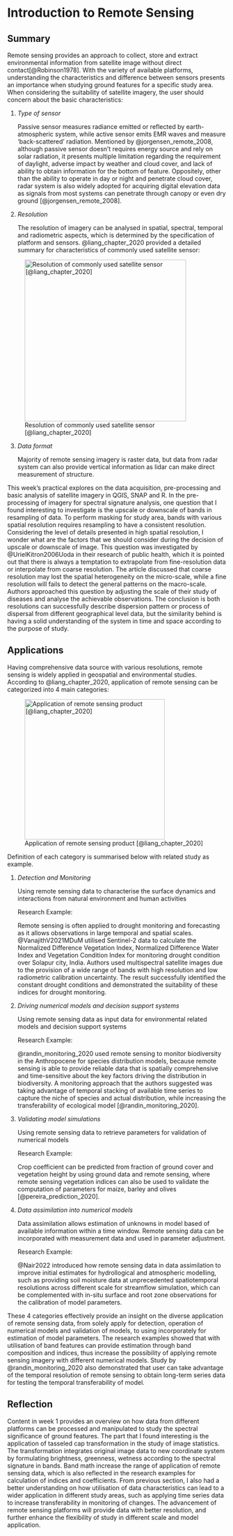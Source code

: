 # Introduction to Remote Sensing

## Summary

Remote sensing provides an approach to collect, store and extract environmental information from satellite image without direct contact[@Robinson1978]. With the variety of available platforms, understanding the characteristics and difference between sensors presents an importance when studying ground features for a specific study area. When considering the suitability of satellite imagery, the user should concern about the basic characteristics:

1.  *Type of sensor*

    Passive sensor measures radiance emitted or reflected by earth-atmospheric system, while active sensor emits EMR waves and measure 'back-scattered' radiation. Mentioned by @jorgensen_remote_2008, although passive sensor doesn't requires energy source and rely on solar radiation, it presents multiple limitation regarding the requirement of daylight, adverse impact by weather and cloud cover, and lack of ability to obtain information for the bottom of feature. Oppositely, other than the ability to operate in day or night and penetrate cloud cover, radar system is also widely adopted for acquiring digital elevation data as signals from most systems can penetrate through canopy or even dry ground [@jorgensen_remote_2008].

2.  *Resolution*

    The resolution of imagery can be analysed in spatial, spectral, temporal and radiometric aspects, which is determined by the specification of platform and sensors. @liang_chapter_2020 provided a detailed summary for characteristics of commonly used satellite sensor:

![Resolution of commonly used satellite sensor [@liang_chapter_2020]](img/Capture.JPG){fig-align="center" width="371"}

3.  *Data format*

    Majority of remote sensing imagery is raster data, but data from radar system can also provide vertical information as lidar can make direct measurement of structure.

This week's practical explores on the data acquisition, pre-processing and basic analysis of satellite imagery in QGIS, SNAP and R. In the pre-processing of imagery for spectral signature analysis, one question that I found interesting to investigate is the upscale or downscale of bands in resampling of data. To perform masking for study area, bands with various spatial resolution requires resampling to have a consistent resolution. Considering the level of details presented in high spatial resolution, I wonder what are the factors that we should consider during the decision of upscale or downscale of image. This question was investigated by @UrielKitron2006Uoda in their research of public health, which it is pointed out that there is always a temptation to extrapolate from fine-resolution data or interpolate from coarse resolution. The article discussed that coarse resolution may lost the spatial heterogeneity on the micro-scale, while a fine resolution will fails to detect the general patterns on the macro-scale. Authors approached this question by adjusting the scale of their study of diseases and analyse the achievable observations. The conclusion is both resolutions can successfully describe dispersion pattern or process of dispersal from different geographical level data, but the similarity behind is having a solid understanding of the system in time and space according to the purpose of study.

## Applications

Having comprehensive data source with various resolutions, remote sensing is widely applied in geospatial and environmental studies. According to @liang_chapter_2020, application of remote sensing can be categorized into 4 main categories:

![Application of remote sensing product [@liang_chapter_2020]](img/Capture_1.JPG){fig-align="center" width="322"}

Definition of each category is summarised below with related study as example.

1.  *Detection and Monitoring*

    Using remote sensing data to characterise the surface dynamics and interactions from natural environment and human activities

    Research Example:

    Remote sensing is often applied to drought monitoring and forecasting as it allows observations in large temporal and spatial scales. @VanajithV2021MDuM utilised Sentinel-2 data to calculate the Normalized Difference Vegetation Index, Normalized Difference Water Index and Vegetation Condition Index for monitoring drought condition over Solapur city, India. Authors used multispectral satellite images due to the provision of a wide range of bands with high resolution and low radiometric calibration uncertainty. The result successfully identified the constant drought conditions and demonstrated the suitability of these indices for drought monitoring.

2.  *Driving numerical models and decision support systems*

    Using remote sensing data as input data for environmental related models and decision support systems

    Research Example:

    @randin_monitoring_2020 used remote sensing to monitor biodiversity in the Anthropocene for species distribution models, because remote sensing is able to provide reliable data that is spatially comprehensive and time-sensitive about the key factors driving the distribution in biodiversity. A monitoring approach that the authors suggested was taking advantage of temporal stacking of available time series to capture the niche of species and actual distribution, while increasing the transferability of ecological model [@randin_monitoring_2020].

3.  *Validating model simulations*

    Using remote sensing data to retrieve parameters for validation of numerical models

    Research Example:

    Crop coefficient can be predicted from fraction of ground cover and vegetation height by using ground data and remote sensing, where remote sensing vegetation indices can also be used to validate the computation of parameters for maize, barley and olives [@pereira_prediction_2020].

4.  *Data assimilation into numerical models*

    Data assimilation allows estimation of unknowns in model based of available information within a time window. Remote sensing data can be incorporated with measurement data and used in parameter adjustment.

    Research Example:

    @Nair2022 introduced how remote sensing data in data assimilation to improve initial estimates for hydrollogical and atmospheric modelling, such as providing soil moisture data at unprecedented spatiotemporal resolutions across different scale for streamflow simulation, which can be complemented with in-situ surface and root zone observations for the calibration of model parameters.

These 4 categories effectively provide an insight on the diverse application of remote sensing data, from solely apply for detection, operation of numerical models and validation of models, to using incorporately for estimation of model parameters. The research examples showed that with utilisation of band features can provide estimation through band composition and indices, thus increase the possibility of applying remote sensing imagery with different numerical models. Study by @randin_monitoring_2020 also demonstrated that user can take advantage of the temporal resolution of remote sensing to obtain long-term series data for testing the temporal transferability of model.

## Reflection

Content in week 1 provides an overview on how data from different platforms can be processed and manipulated to study the spectral significance of ground features. The part that I found interesting is the application of tasseled cap transformation in the study of image statistics. The transformation integrates original image data to new coordinate system by formulating brightness, greenness, wetness according to the spectral signature in bands. Band math increase the range of application of remote sensing data, which is also reflected in the research examples for calculation of indices and coefficients. From previous section, I also had a better understanding on how utilisation of data characteristics can lead to a wider application in different study areas, such as applying time series data to increase transferability in monitoring of changes. The advancement of remote sensing platforms will provide data with better resolution, and further enhance the flexibility of study in different scale and model application.
